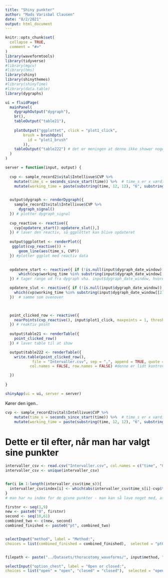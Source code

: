 ```yaml
---
title: "Shiny punkter"
author: "Mads Varisbøl Clausen"
date: "8/2/2021"
output: html_document
---
```


```r
knitr::opts_chunk$set(
  collapse = TRUE,
  comment = "#>"
)
library(waveformtools)
library(tidyverse)
#library(mgcv)
#library(hms)
library(shiny)
library(shinythemes)
#library(shinyTime)
#library(data.table)
library(dygraphs)
```


```r
ui = fluidPage(
  mainPanel(
    dygraphOutput("dygraph"),
    br(),
    tableOutput("table21"),
    
    plotOutput("ggplottet", click = "plot1_click",
        brush = brushOpts(
          id = "plot1_brush"
        )),
    tableOutput("table222") # det er meningen at denne ikke shower noget
  )
)

server = function(input, output) {
  
  cvp <- sample_record2$vital$Intellivue$CVP %>% 
    mutate(time_s = seconds_since_start(time)) %>%  # time_s er x værdier
    mutate(working_time = paste(substring(time, 12, 12), "6", substring(time, 14, 19), sep="")) # denne linje er til for: da vores data er blevet skubbet pga. gdpr, så skal to plots lige matche, da output-range for dygraph_signal er de originale tider (åbenbart?)

  
  output$dygraph <- renderDygraph({
    sample_record2$vital$Intellivue$CVP %>% 
      dygraph_signal()
  }) # plotter dygraph_signal
  
  cvp_reactive <- reactive({
    cvp[opdatere_start():opdatere_slut(),]
  }) # laver den reactiv, så ggplottet kan blive opdateret 
  
  output$ggplottet <- renderPlot({
   ggplot(cvp_reactive()) +
      geom_line(aes(time_s, CVP)) 
  }) #plotter ggplot med reactiv data
  

  opdatere_start <- reactive({ if (!is.null(input$dygraph_date_window))
      which(cvp$working_time %in% substring(input$dygraph_date_window[[1]], 12, 19))[1] 
  }) # tager range ud fra dygraph vha. input$dygraph_date_window, hvorefter den leder i working_time efter, hvad der er ens og vælger så den første

  opdatere_slut <- reactive({ if (!is.null(input$dygraph_date_window))
    which(cvp$working_time %in% substring(input$dygraph_date_window[[2]], 12, 19))[1]
  })  # samme som ovenover 


  
  point_clicked_row <- reactive({
    nearPoints(cvp_reactive(), input$plot1_click, maxpoints = 1, threshold = 10) 
  }) # reaktiv point
  
  output$table21 <- renderTable({
    point_clicked_row()
  }) # laver table til at show

  output$table222 <- renderTable({ 
    write.table(point_clicked_row(), 
            file = "Intervaller.csv", sep = ",", append = TRUE, quote = FALSE,
           col.names = FALSE, row.names = FALSE) #denne er lidt kontroversiel pga. renderTable, men det virker :)

  })
        
}

shinyApp(ui = ui, server = server)
```

Kører den igen..
```r
cvp <- sample_record2$vital$Intellivue$CVP %>% 
    mutate(time_s = seconds_since_start(time)) %>%  # time_s er x værdier
    mutate(working_time = paste(substring(time, 12, 12), "6", substring(time, 14, 19), sep=""))
```


# Dette er til efter, når man har valgt sine punkter
```r
intervaller_csv <- read.csv("Intervaller.csv", col.names = c("time", "CVP", "time_s", "working_time"), header = FALSE)
intervaller_csv <- unique(intervaller_csv)


for(i in 1:length(intervaller_csv$time_s)){
  intervaller_csv$index[i] <- which(abs(intervaller_csv$time_s[i]-cvp$time_s)==min(abs(intervaller_csv$time_s[i]-cvp$time_s)))
}
# man har nu index for de givne punkter - man kan så lave noget med, at den hiver dem ud i par i efter index (1,2), (3,4), (5,6) osv.
```



```r
firstnr <- seq(1,9)
new <- paste0("0", firstnr)
second <- seq(10,61)
combined_two <- c(new, second)
combined_finished <- paste0("pt", combined_two)


selectInput("method", label = "Method:", 
choices = list(combined_finished = combined_finished),  selected = "pt01")


filepath <- paste("../Datasets/thoracotomy_waveforms/", input$method, ".RDS",sep="") 
```






```r
selectInput("option_chest", label = "Open or closed:", 
choices = list("open" = "open", "closed" = "closed"),  selected = "open")


```


